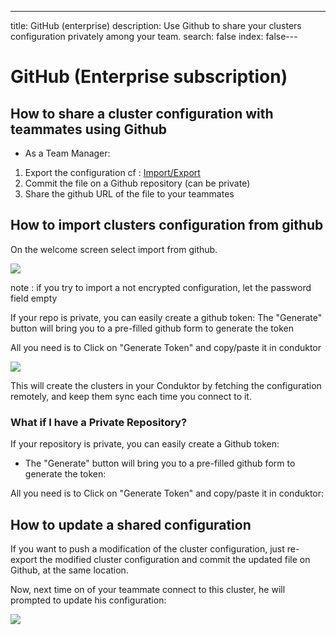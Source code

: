 ---
title: GitHub (enterprise)
description: Use Github to share your clusters configuration privately among your team.
search: false
index: false---

# GitHub (Enterprise subscription)

## How to share a cluster configuration with teammates using Github

- As a Team Manager:

1. Export the configuration cf : [Import/Export](/desktop/kafka-cluster-connection/import-export)
2. Commit the file on a Github repository \(can be private\)
3. Share the github URL of the file to your teammates



## How to import clusters configuration from github

On the welcome screen select import from github.

![](../../assets/config/import-export/blur-import.png)

note : if you try to import a not encrypted configuration, let the password field empty

If your repo is private, you can easily create a github token: The "Generate" button will bring you to a pre-filled github form to generate the token

All you need is to Click on "Generate Token" and copy/paste it in conduktor

![](../../assets/config/import-export/github-mutli-import.png)

This will create the clusters in your Conduktor by fetching the configuration remotely, and keep them sync each time you connect to it.

### What if I have a Private Repository?

If your repository is private, you can easily create a Github token:

- The "Generate" button will bring you to a pre-filled github form to generate the token:

All you need is to Click on "Generate Token" and copy/paste it in conduktor:

## How to update a shared configuration

If you want to push a modification of the cluster configuration, just re-export the modified cluster configuration and commit the updated file on Github, at the same location.

Now, next time on of your teammate connect to this cluster, he will prompted to update his configuration:

![](../../assets/image%20%2844%29.png)
